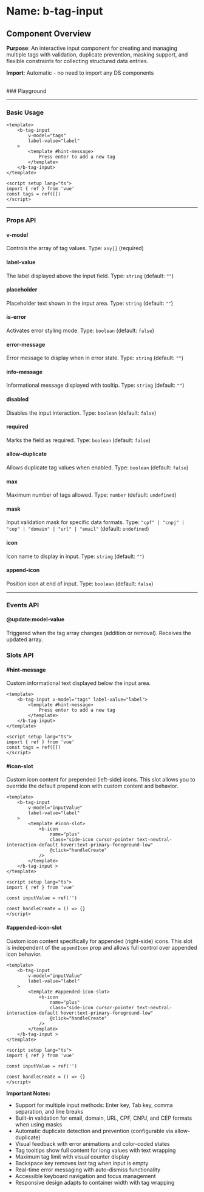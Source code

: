 
<Meta of={BTagInput} />

# Name: b-tag-input
## Component Overview

**Purpose**: An interactive input component for creating and managing multiple tags with validation, duplicate prevention, masking support, and flexible constraints for collecting structured data entries.

**Import**: Automatic - no need to import any DS components

<br />
### Playground

<Canvas of={BTagInput.Primary} />
<Controls />

---

### Basic Usage

```vue
<template>
    <b-tag-input 
        v-model="tags"
        label-value="label"
    >
        <template #hint-message>
            Press enter to add a new tag
        </template>
    </b-tag-input>
</template>

<script setup lang="ts">
import { ref } from 'vue'
const tags = ref([])
</script>
```

<Canvas sourceState="none" of={BTagInput.Primary} />

---

### Props API

#### v-model
Controls the array of tag values. Type: `any[]` (required)

#### label-value
The label displayed above the input field. Type: `string` (default: `""`)

#### placeholder
Placeholder text shown in the input area. Type: `string` (default: `""`)

#### is-error
Activates error styling mode. Type: `boolean` (default: `false`)

<Canvas sourceState="none" of={BTagInput.IsError} />

#### error-message
Error message to display when in error state. Type: `string` (default: `""`)

#### info-message
Informational message displayed with tooltip. Type: `string` (default: `""`)

<Canvas sourceState="none" of={BTagInput.InfoMessage} />

#### disabled
Disables the input interaction. Type: `boolean` (default: `false`)

<Canvas sourceState="none" of={BTagInput.Disabled} />

#### required
Marks the field as required. Type: `boolean` (default: `false`)

<Canvas sourceState="none" of={BTagInput.Required} />

#### allow-duplicate
Allows duplicate tag values when enabled. Type: `boolean` (default: `false`)

<Canvas sourceState="none" of={BTagInput.AllowDuplicate} />

#### max
Maximum number of tags allowed. Type: `number` (default: `undefined`)

<Canvas sourceState="none" of={BTagInput.Max} />

#### mask
Input validation mask for specific data formats. Type: `"cpf" | "cnpj" | "cep" | "domain" | "url" | "email"` (default: `undefined`)

#### icon
Icon name to display in input. Type: `string` (default: `""`)

#### append-icon
Position icon at end of input. Type: `boolean` (default: `false`)

---

### Events API

#### @update:model-value
Triggered when the tag array changes (addition or removal). Receives the updated array.

### Slots API

#### #hint-message
Custom informational text displayed below the input area.

```vue
<template>
    <b-tag-input v-model="tags" label-value="label">
        <template #hint-message>
            Press enter to add a new tag
        </template>
    </b-tag-input>
</template>

<script setup lang="ts">
import { ref } from 'vue'
const tags = ref([])
</script>
```

#### #icon-slot
Custom icon content for prepended (left-side) icons. This slot allows you to override the default prepend icon with custom content and behavior.

```vue
<template>
    <b-tag-input 
        v-model="inputValue" 
        label-value="label" 
    >
        <template #icon-slot>
            <b-icon 
                name="plus" 
                class="side-icon cursor-pointer text-neutral-interaction-default hover:text-primary-foreground-low" 
                @click="handleCreate" 
            />
        </template>
    </b-tag-input >
</template>

<script setup lang="ts">
import { ref } from 'vue'

const inputValue = ref('')

const handleCreate = () => {}
</script>
```

#### #appended-icon-slot
Custom icon content specifically for appended (right-side) icons. This slot is independent of the `appendIcon` prop and allows full control over appended icon behavior.

```vue
<template>
    <b-tag-input
        v-model="inputValue" 
        label-value="label" 
    >
        <template #appended-icon-slot>
            <b-icon 
                name="plus" 
                class="side-icon cursor-pointer text-neutral-interaction-default hover:text-primary-foreground-low" 
                @click="handleCreate" 
            />
        </template>
    </b-tag-input >
</template>

<script setup lang="ts">
import { ref } from 'vue'

const inputValue = ref('')

const handleCreate = () => {}
</script>
```

**Important Notes:**
- Support for multiple input methods: Enter key, Tab key, comma separation, and line breaks
- Built-in validation for email, domain, URL, CPF, CNPJ, and CEP formats when using masks
- Automatic duplicate detection and prevention (configurable via allow-duplicate)
- Visual feedback with error animations and color-coded states
- Tag tooltips show full content for long values with text wrapping
- Maximum tag limit with visual counter display
- Backspace key removes last tag when input is empty
- Real-time error messaging with auto-dismiss functionality
- Accessible keyboard navigation and focus management
- Responsive design adapts to container width with tag wrapping